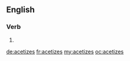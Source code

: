 ==English==

===Verb===
{{head|en|verb form}}

# {{en-third-person singular of|acetize}}

[[de:acetizes]]
[[fr:acetizes]]
[[my:acetizes]]
[[oc:acetizes]]